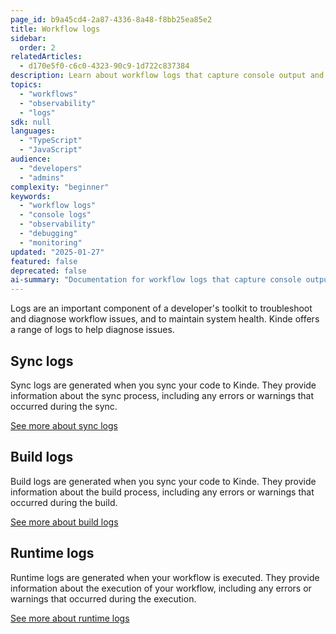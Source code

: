 ```yaml
---
page_id: b9a45cd4-2a87-4336-8a48-f8bb25ea85e2
title: Workflow logs
sidebar:
  order: 2
relatedArticles:
  - d170e5f0-c6c0-4323-90c9-1d722c837384
description: Learn about workflow logs that capture console output and debugging information from workflow execution in Kinde, helping troubleshoot and diagnose workflow issues.
topics:
  - "workflows"
  - "observability"
  - "logs"
sdk: null
languages:
  - "TypeScript"
  - "JavaScript"
audience:
  - "developers"
  - "admins"
complexity: "beginner"
keywords:
  - "workflow logs"
  - "console logs"
  - "observability"
  - "debugging"
  - "monitoring"
updated: "2025-01-27"
featured: false
deprecated: false
ai-summary: "Documentation for workflow logs that capture console output and debugging information from workflow execution."
---
```


Logs are an important component of a developer's toolkit to troubleshoot and diagnose workflow issues, and to maintain system health. Kinde offers a range of logs to help diagnose issues.

## Sync logs

Sync logs are generated when you sync your code to Kinde. They provide information about the sync process, including any errors or warnings that occurred during the sync.

[See more about sync logs](/workflows/observability/workflow-sync-logs/)

## Build logs

Build logs are generated when you sync your code to Kinde. They provide information about the build process, including any errors or warnings that occurred during the build.

[See more about build logs](/workflows/observability/workflow-build-logs/)

## Runtime logs

Runtime logs are generated when your workflow is executed. They provide information about the execution of your workflow, including any errors or warnings that occurred during the execution.

[See more about runtime logs](/workflows/observability/workflow-runtime-logs/)

